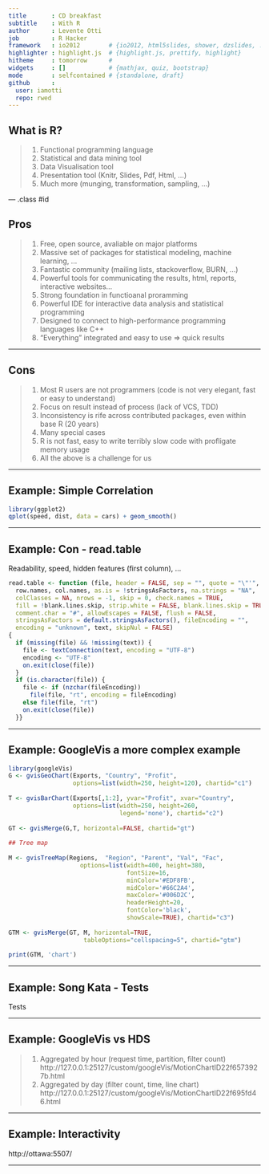 ```yaml
---
title       : CD breakfast 
subtitle    : With R
author      : Levente Otti
job         : R Hacker
framework   : io2012        # {io2012, html5slides, shower, dzslides, ...}
highlighter : highlight.js  # {highlight.js, prettify, highlight}
hitheme     : tomorrow      # 
widgets     : []            # {mathjax, quiz, bootstrap}
mode        : selfcontained # {standalone, draft}
github      :
  user: iamotti
  repo: rwed
---
```


## What is R?

> 1. Functional programming language
> 2. Statistical and data mining tool
> 3. Data Visualisation tool
> 4. Presentation tool (Knitr, Slides, Pdf, Html, ...)
> 5. Much more (munging, transformation, sampling, ...)

--- .class #id 

## Pros
> 1. Free, open source, avaliable on major platforms
> 2. Massive set of packages for statistical modeling, machine learning, ...
> 3. Fantastic community (mailing lists, stackoverflow, BURN, ...)
> 4. Powerful tools for communicating the results, html, reports, interactive websites...
> 5. Strong foundation in functioanal proramming
> 6. Powerful IDE for interactive data analysis and statistical programming
> 7. Designed to connect to high-performance programming languages like C++ 
> 8. "Everything" integrated and easy to use => quick results

---

## Cons

> 1. Most R users are not programmers (code is not very elegant, fast or easy to understand)
> 2. Focus on result instead of process (lack of VCS, TDD)
> 3. Inconsistency is rife across contributed packages, even within base R (20 years)
> 4. Many special cases
> 5. R is not fast, easy to write terribly slow code with profligate memory usage
> 6. All the above is a challenge for us

---

## Example: Simple Correlation 

```r
library(ggplot2)
qplot(speed, dist, data = cars) + geom_smooth()
```

---

## Example: Con - read.table
Readability, speed, hidden features (first column), ...
```r
read.table <- function (file, header = FALSE, sep = "", quote = "\"'", dec = ".", 
  row.names, col.names, as.is = !stringsAsFactors, na.strings = "NA", 
  colClasses = NA, nrows = -1, skip = 0, check.names = TRUE, 
  fill = !blank.lines.skip, strip.white = FALSE, blank.lines.skip = TRUE, 
  comment.char = "#", allowEscapes = FALSE, flush = FALSE, 
  stringsAsFactors = default.stringsAsFactors(), fileEncoding = "", 
  encoding = "unknown", text, skipNul = FALSE) 
{
  if (missing(file) && !missing(text)) {
    file <- textConnection(text, encoding = "UTF-8")
    encoding <- "UTF-8"
    on.exit(close(file))
  }
  if (is.character(file)) {
    file <- if (nzchar(fileEncoding)) 
      file(file, "rt", encoding = fileEncoding)
    else file(file, "rt")
    on.exit(close(file))
  }}
```

---

## Example: GoogleVis a more complex example
```r
library(googleVis)
G <- gvisGeoChart(Exports, "Country", "Profit", 
                  options=list(width=250, height=120), chartid="c1")
 
T <- gvisBarChart(Exports[,1:2], yvar="Profit", xvar="Country",                  
                  options=list(width=250, height=260, 
                               legend='none'), chartid="c2")
 
GT <- gvisMerge(G,T, horizontal=FALSE, chartid="gt") 
 
## Tree map
 
M <- gvisTreeMap(Regions,  "Region", "Parent", "Val", "Fac",
                    options=list(width=400, height=380,
                                 fontSize=16,
                                 minColor='#EDF8FB',
                                 midColor='#66C2A4',
                                 maxColor='#006D2C',
                                 headerHeight=20,
                                 fontColor='black',
                                 showScale=TRUE), chartid="c3")
 
GTM <- gvisMerge(GT, M, horizontal=TRUE,
                     tableOptions="cellspacing=5", chartid="gtm")
 
print(GTM, 'chart')
```

---

## Example: Song Kata - Tests
  Tests

---

## Example: GoogleVis vs HDS 
> 1. Aggregated by hour (request time, partition, filter count)
http://127.0.0.1:25127/custom/googleVis/MotionChartID22f6573927b.html
> 2. Aggregated by day (filter count, time, line chart)
http://127.0.0.1:25127/custom/googleVis/MotionChartID22f695fd46.html

---

## Example: Interactivity
  http://ottawa:5507/

---
